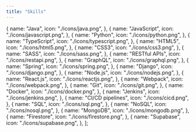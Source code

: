```yaml
---
title: "Skills"
---
```


  {
    name: "Java",
    icon: "./icons/java.png",
  },
  {
    name: "JavaScript",
    icon: "./icons/javascript.png",
  },
  {
    name: "Python",
    icon: "./icons/python.png",
  },
  {
    name: "TypeScript",
    icon: "./icons/typescript.png",
  },
  {
    name: "HTML5",
    icon: "./icons/html5.png",
  },
  {
    name: "CSS3",
    icon: "./icons/css3.png",
  },
  {
    name: "SASS",
    icon: "./icons/sass.png",
  },
  {
    name: "RESTful APIs",
    icon: "./icons/restapi.png",
  },
  {
    name: "GraphQL",
    icon: "./icons/graphql.png",
  },
  {
    name: "Spring",
    icon: "./icons/spring.png",
  },
  {
    name: "Django",
    icon: "./icons/django.png",
  },
  {
    name: "Node.js",
    icon: "./icons/nodejs.png",
  },
  {
    name: "React.js",
    icon: "./icons/reactjs.png",
  },
  {
    name: "Webpack",
    icon: "./icons/webpack.png",
  },
  {
    name: "Git",
    icon: "./icons/git.png",
  },
  {
    name: "Docker",
    icon: "./icons/docker.png",
  },
  {
    name: "Jenkins",
    icon: "./icons/jenkins.png",
  },
  {
    name: "CI/CD pipelines",
    icon: "./icons/cicd.png",
  },
  {
    name: "SQL",
    icon: "./icons/sql.png",
  },
  {
    name: "NoSQL",
    icon: "./icons/nosql.png",
  },
  {
    name: "MongoDB",
    icon: "./icons/mongodb.png",
  },
  {
    name: "Firestore",
    icon: "./icons/firestore.png",
  },
  {
    name: "Supabase",
    icon: "./icons/supabase.png",
  },
];

